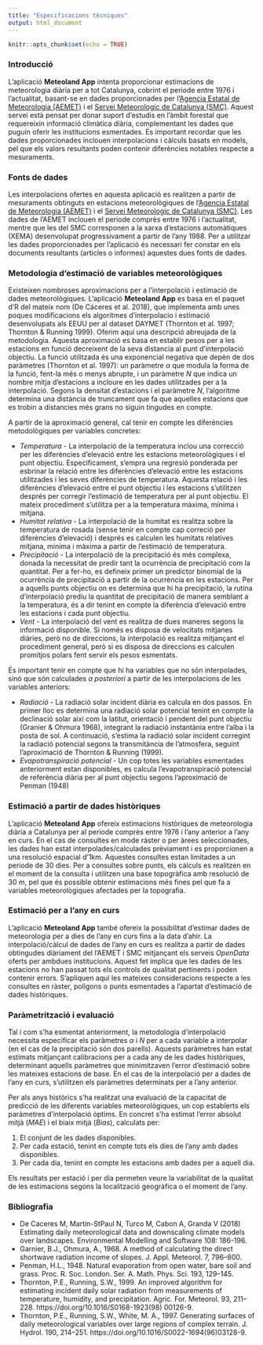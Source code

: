 ```yaml
---
title: "Especificacions tècniques"
output: html_document
---
```


```r
knitr::opts_chunk$set(echo = TRUE)
```

### Introducció

L'aplicació **Meteoland App** intenta proporcionar estimacions de meteorologia diària per a tot Catalunya, cobrint el periode entre 1976 i l'actualitat, basant-se en dades proporcionades per l'[Agencia Estatal de Meteorologia (AEMET)](http://www.aemet.es) i el [Servei Meteorologic de Catalunya (SMC)](http://www.meteo.cat). Aquest servei està pensat per donar suport d'estudis en l'àmbit forestal que requereixin informació climàtica diària, complementant les dades que puguin oferir les institucions esmentades. És important recordar que les dades proporcionades inclouen interpolacions i càlculs basats en models, pel que els valors resultants poden contenir diferències notables respecte a mesuraments.

### Fonts de dades

Les interpolacions ofertes en aquesta aplicació es realitzen a partir de mesuraments obtinguts en estacions meteorològiques de l'[Agencia Estatal de Meteorologia (AEMET)](http://www.aemet.es) i el [Servei Meteorologic de Catalunya (SMC)](http://www.meteo.cat). Les dades de l'AEMET inclouen el periode comprès entre 1976 i l'actualitat, mentre que les del SMC corresponen a la xarxa d'estacions automàtiques (XEMA) desenvolupat progressivament a partir de l'any 1988. Per a utilitzar les dades proporcionades per l'aplicació és necessari fer constar en els documents resultants (articles o informes) aquestes dues fonts de dades.

### Metodologia d'estimació de variables meteorològiques

Existeixen nombroses aproximacions per a l'interpolació i estimació de dades meteorològiques. L'aplicació **Meteoland App** es basa en el paquet d'R del mateix nom (De Cáceres et al. 2018), que implementa amb unes poques modificacions els algoritmes d'interpolacio i estimació desenvolupats als EEUU per al dataset DAYMET (Thornton et al. 1997; Thornton & Running 1999). Oferim aquí una descripció abreujada de la metodologia. Aquesta aproximació es basa en establir pesos per a les estacions en funció decreixent de la seva distancia al punt d'interpolació objectiu. La funció utilitzada és una exponencial negativa que depèn de dos paràmetres (Thornton et al. 1997): un paràmetre $\alpha$ que modula la forma de la funció, fent-la més o menys abrupte, i un paràmetre $N$ que indica un nombre mitja d'estacions a incloure en les dades utilitzades per a la interpolació. Segons la densitat d'estacions i el paràmetre $N$, l'algoritme determina una distància de truncament que fa que aquelles estacions que es trobin a distancies més grans no siguin tingudes en compte.

A partir de la aproximació general, cal tenir en compte les diferències metodològiques per variables concretes:

+ *Temperatura* - La interpolació de la temperatura inclou una correcció per les diferències d'elevació entre les estacions meteorològiques i el punt objectiu. Especificament, s'empra una regresió ponderada per esbrinar la relació entre les diferències d'elevació entre les estacions utilitzades i les seves diferències de temperatura. Aquesta relació i les diferències d'elevació entre el punt objectiu i les estacions s'utilitzen després per corregir l'estimació de temperatura per al punt objectiu. El mateix procediment s'utilitza per a la temperatura màxima, mínima i mitjana.
+ *Humitat relativa* - La interpolació de la humitat es realitza sobre la temperatura de rosada (sense tenir en compte cap correció per diferències d'elevació) i després es calculen les humitats relatives mitjana, mínima i màxima a partir de l'estimació de temperatura.
+ *Precipitació* - La interpolació de la precipitació és més complexa, donada la necessitat de predir tant la ocurrència de precipitació com la quantitat. Per a fer-ho, es defineix primer un predictor binomial de la ocurrència de precipitació a partir de la ocurrència en les estacions. Per a aquells punts objectiu on es determina que hi ha precipitació, la rutina d'interpolació prediu la quantitat de precipitació de manera semblant a la temperatura, és a dir tenint en compte la diferència d'elevació entre les estacions i cada punt objectiu.
+ *Vent* - La interpolació del vent es realitza de dues maneres segons la informació disponible. Si només es disposa de velocitats mitjanes diàries, però no de direccions, la interpolació es realitza mitjançant el procediment general, però si es disposa de direccions es calculen promitjos polars fent servir els pesos esmentats.

És important tenir en compte que hi ha variables que no són interpolades, sinó que són calculades *a posteriori* a partir de les interpolacions de les variables anteriors:

+ *Radiació* - La radiació solar incident diària es calcula en dos passos. En primer lloc es determina una radiació solar potencial tenint en compte la declinació solar així com la latitut, orientació i pendent del punt objectiu (Granier & Ohmura 1968), integrant la radiació  instantània entre l'alba i la posta de sol. A continuació, s'estima la radiació solar incident corregint la radiació potencial segons la transmitància de l'atmosfera, seguint l'aproximació de Thornton & Running (1999).
+ *Evapotranspiració potencial* - Un cop totes les variables esmentades anteriorment estan disponibles, es calcula l'evapotranspiració potencial de referència diària per al punt objectiu segons l'aproximació de Penman (1948)


### Estimació a partir de dades històriques

L'aplicació **Meteoland App** ofereix estimacions històriques de meteorologia diària a Catalunya per al periode comprès entre 1976 i l'any anterior a l'any en curs. En el cas de consultes en mode ràster o per àrees seleccionades, les dades han estat interpolades/calculades prèviament i es proporcionen a una resolució espacial d'1km. Aquestes consultes estan limitades a un periode de 30 dies. Per a consultes sobre punts, els càlculs es realitzen en el moment de la consulta i utilitzen una base topogràfica amb resolució de 30 m, pel que és possible obtenir estimacions més fines pel que fa a variables meteorològiques afectades per la topografia.

### Estimació per a l'any en curs

L'aplicació **Meteoland App** també ofereix la possibilitat d'estimar dades de meteorologia per a dies de l'any en curs fins a la data d'ahir. La interpolació/càlcul de dades de l'any en curs es realitza a partir de dades obtingudes diàriament del l'AEMET i SMC mitjançant els serveis *OpenData* oferts per ambdues institucions. Aquest fet implica que les dades de les estacions no han passat tots els controls de qualitat pertinents i poden contenir errors. S'apliquen aquí les mateixes consideracions respecte a les consultes en ràster, poligons o punts esmentades a l'apartat d'estimació de dades històriques.

### Paràmetrització i evaluació

Tal i com s'ha esmentat anteriorment, la metodologia d'interpolació necessita especificar els paràmetres $\alpha$ i $N$ per a cada variable a interpolar (en el cas de la precipitació són dos parells). Aquests paràmetres han estat estimats mitjançant calibracions per a cada any de les dades històriques, determinant aquells paràmetres que minimitzaven l'error d'estimació sobre les mateixes estacions de base. En el cas de la interpolació per a dades de l'any en curs, s'utilitzen els paràmetres determinats per a l'any anterior.

Per als anys històrics s'ha realitzat una evaluació de la capacitat de predicció de les diferents variables meteorològiques, un cop establerts els paràmetres d'interpolació òptims. En concret s'ha estimat l'error absolut mitjà (*MAE*) i el biaix mitjà (*Bias*), calculats per:

1. El conjunt de les dades disponibles.
2. Per cada estació, tenint en compte tots els dies de l'any amb dades disponibles. 
3. Per cada dia, tenint en compte les estacions amb dades per a aquell dia.

Els resultats per estació i per dia permeten veure la variabilitat de la qualitat de les estimacions segons la localització geogràfica o el moment de l'any.


### Bibliografia

+ De Caceres M, Martin-StPaul N, Turco M, Cabon A, Granda V (2018) Estimating daily meteorological data and downscaling climate models over landscapes. Environmental Modelling and Software 108: 186-196.
+ Garnier, B.J., Ohmura, A., 1968. A method of calculating the direct shortwave radiation income of slopes. J. Appl. Meteorol. 7, 796–800.
+ Penman, H.L., 1948. Natural evaporation from open water, bare soil and grass. Proc. R. Soc. London. Ser. A. Math. Phys. Sci. 193, 129–145.
+ Thornton, P.E., Running, S.W., 1999. An improved algorithm for estimating incident daily solar radiation from measurements of temperature, humidity, and precipitation. Agric. For. Meteorol. 93, 211–228. https://doi.org/10.1016/S0168-1923(98) 00126-9.
+ Thornton, P.E., Running, S.W., White, M. A., 1997. Generating surfaces of daily meteorological variables over large regions of complex terrain. J. Hydrol. 190, 214–251. https://doi.org/10.1016/S0022-1694(96)03128-9.